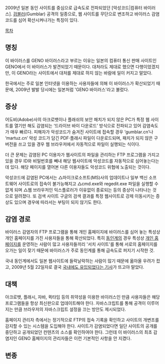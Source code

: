 2009년 일본 동인 사이트를 중심으로 급속도로 전파되었던 [악성코드|컴퓨터 바이러스]. [[검블러]](Gumblar) 공격의 일종으로, 웹 사이트를 무단으로 변조하고 바이러스 감염 코드를 심어 확산시켜나가는 특징이 있다.

[[목차]]

== 명칭 ==
이 바이러스를 GENO 바이러스라고 부르는 이유는 일본의 컴퓨터 통신 판매 사이트인 GENO에서 이 바이러스가 발견되었기 때문이다. 대처라도 제대로 했으면 다행이었겠지만, 이 GENO라는 사이트에서 대처를 제대로 하지 않는 바람에 일이 커지고 말았다.

한국에서는 주로 일본 인터넷을 이용하는 사용자들에 의해 이 바이러스가 확산되었기 때문에, 2009년 발발 당시에는 일본처럼 'GENO 바이러스'라고 불렀다.

== 증상 ==
어도비(Adobe)사의 아크로뱃이나 플래쉬의 보안 패치가 되지 않은 PC가 특정 웹 사이트를 열기만 해도 감염되는 ‘드라이브 바이 다운로드’ 방식으로 전파되고 있어 감염속도가 매우 빠르다. 피해자가 악성코드가 숨겨진 사이트에 접속할 경우 ‘gumblar.cn’나 ‘martuz.cn’  악성 코드가 담긴 PDF·플래시 파일이 다운로드되며, 패치가 되지 않은 구버전을 쓰고 있을 경우 웹 브라우저에서 자동적으로 파일이 실행되는 식이다.

더 큰 문제는 감염된 PC 이용자가 웹사이트의 파일을 관리하는 FTP 프로그램을 가지고 있을 경우 ID와 비밀번호를 빼내 해당 웹사이트에 악성코드를 자동적으로 심어놓는다는 데 있다. 해당 페이지를 열어본 다른 이용자들도 악성코드 위협에 노출되는 것이다.

악성코드에 감염된 PC에서는 △마이크로소프트(MS)사의 업데이트나 일부 백신 소프트웨어 사이트로의 접속이 불가능해지고 △cmd.exe와 regedit.exe 파일을 실행할 수 없게 되며 △웹 브라우저인 익스플로러가 이유없이 종료되는 등의 증상이 나타나는 것으로 알려졌다. 또 검색 사이트 구글의 검색 결과를 특정 웹사이트로 강제 이동시키는 증상도 있으며 경우에 따라서는 부팅이 되지 않기도 한다. 

== 감염 경로 ==
바이러스 감염자의 FTP 프로그램을 통해 개인 홈페이지에 바이러스를 심어 놓는 특성상 개인 홈페이지를 가진 사용자들을 통해 확산되었다. 특히 [[동인]]계의 경우 특성상 [[개인 홈페이지]]를 운영하는 사람이 많고 사용자들끼리 '서치 사이트'를 통해 서로의 홈페이지를 오가는 일이 잦기 때문에 바이러스가 주로 동인계를 통해 급속도로 퍼지기 시작한 것.

국내 동인계에서도 일본 웹사이트에 들락날락하는 사람이 많기 때문에 옮아올 우려가 컸고, 2009년 5월 22일자로 결국 [http://www.fnnews.com/view?ra=Sent0901m_View&corp=fnnews&arcid=090522164152&cDateYear=2009&cDateMonth=05&cDateDay=22 국내에도 유입되었다는 기사]가 뜨고야 말았다.

== 대책 ==
아크로뱃, 플래시, 자바, 퀵타임 등의 취약성을 이용한 바이러스인 만큼 사용자들은 해당 프로그램들을 항상 최신판으로 업데이트해야 한다. 자바스크립트를 통해 공격이 이루어지는 만큼 브라우저의 자바스크립트 설정을 끄는 방안도 제시되었다.

홈페이지 관리자 측에서는 정기적으로 FTP의 접속 기록을 확인하고 사이트의 개변조를 감지할 수 있는 시스템을 도입해야 한다. 사이트가 감염되었다면 일단 사이트의 공개를 중단하고 공개되었던 컨텐츠의 소스를 확인하여야 한다. 그런데 이 바이러스의 최초 감염지인 GENO 홈페이지의 관리자들은 이런 기본적인 사항을 안 지켰다.

== 변종 ==

